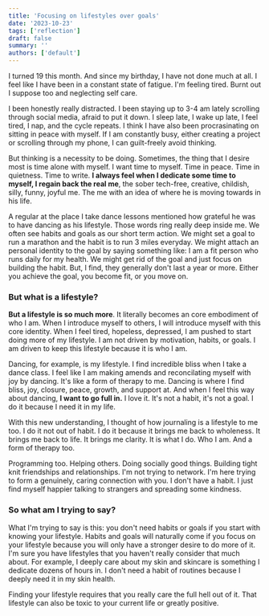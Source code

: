 ```yaml
---
title: 'Focusing on lifestyles over goals'
date: '2023-10-23'
tags: ['reflection']
draft: false
summary: ''
authors: ['default']
---
```


I turned 19 this month. And since my birthday, I have not done much at all. I feel like I have been in a constant state of fatigue. I'm feeling tired. Burnt out I suppose too and neglecting self care.

I been honestly really distracted. I been staying up to 3-4 am lately scrolling through social media, afraid to put it down. I sleep late, I wake up late, I feel tired, I nap, and the cycle repeats. I think I have also been procrasinating on sitting in peace with myself. If I am constantly busy, either creating a project or scrolling through my phone, I can guilt-freely avoid thinking.

But thinking is a necessity to be doing. Sometimes, the thing that I desire most is time alone with myself. I want time to myself. Time in peace. Time in quietness. Time to write. **I always feel when I dedicate some time to myself, I regain back the real me**, the sober tech-free, creative, childish, silly, funny, joyful me. The me with an idea of where he is moving towards in his life.

A regular at the place I take dance lessons mentioned how grateful he was to have dancing as his lifestyle. Those words ring really deep inside me. We often see habits and goals as our short term action. We might set a goal to run a marathon and the habit is to run 3 miles everyday. We might attach an personal identity to the goal by saying something like: I am a fit person who runs daily for my health. We might get rid of the goal and just focus on building the habit. But, I find, they generally don't last a year or more. Either you achieve the goal, you become fit, or you move on.

### But what is a lifestyle?

**But a lifestyle is so much more**. It literally becomes an core embodiment of who I am. When I introduce myself to others, I will introduce myself with this core identity. When I feel tired, hopeless, depressed, I am pushed to start doing more of my lifestyle. I am not driven by motivation, habits, or goals. I am driven to keep this lifestyle because it is who I am.

Dancing, for example, is my lifestyle. I find incredible bliss when I take a dance class. I feel like I am making amends and reconcilating myself with joy by dancing. It's like a form of therapy to me. Dancing is where I find bliss, joy, closure, peace, growth, and support at. And when I feel this way about dancing, **I want to go full in.** I love it. It's not a habit, it's not a goal. I do it because I need it in my life.

With this new understanding, I thought of how journaling is a lifestyle to me too. I do it not out of habit. I do it because it brings me back to wholeness. It brings me back to life. It brings me clarity. It is what I do. Who I am. And a form of therapy too.

Programming too. Helping others. Doing socially good things. Building tight knit friendships and relationships. I'm not trying to network. I'm here trying to form a genuinely, caring connection with you. I don't have a habit. I just find myself happier talking to strangers and spreading some kindness.

### So what am I trying to say?

What I'm trying to say is this: you don't need habits or goals if you start with knowing your lifestyle. Habits and goals will naturally come if you focus on your lifestyle because you will only have a stronger desire to do more of it. I'm sure you have lifestyles that you haven't really consider that much about. For example, I deeply care about my skin and skincare is something I dedicate dozens of hours in. I don't need a habit of routines because I deeply need it in my skin health.

Finding your lifestyle requires that you really care the full hell out of it. That lifestyle can also be toxic to your current life or greatly positive.
